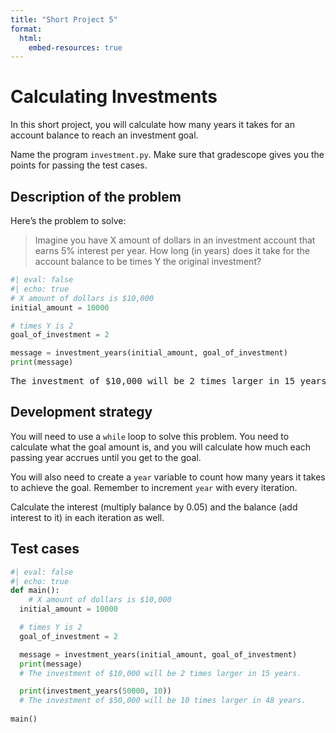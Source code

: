 ```yaml
---
title: "Short Project 5"
format:
  html:
    embed-resources: true
---
```


# Calculating Investments

In this short project, you will calculate how many years it takes for an account balance to reach an investment goal.

Name the program `investment.py`. Make sure that gradescope gives you the points for passing the test cases.

## Description of the problem

Here's the problem to solve:

> Imagine you have X amount of dollars in an investment account that earns 5% interest per year. How long (in years) does it take for the account balance to be times Y the original investment?

```python
#| eval: false
#| echo: true
# X amount of dollars is $10,000
initial_amount = 10000

# times Y is 2
goal_of_investment = 2

message = investment_years(initial_amount, goal_of_investment)
print(message)
```

<pre>
The investment of $10,000 will be 2 times larger in 15 years.
</pre>

## Development strategy

You will need to use a `while` loop to solve this problem. You need to calculate what the goal amount is, and you will calculate how much each passing year accrues until you get to the goal.

You will also need to create a `year` variable to count how many years it takes to achieve the goal. Remember to increment `year` with every iteration.

Calculate the interest (multiply balance by 0.05) and the balance (add interest to it) in each iteration as well. 


## Test cases

```python
#| eval: false
#| echo: true
def main():
    # X amount of dollars is $10,000
  initial_amount = 10000

  # times Y is 2
  goal_of_investment = 2

  message = investment_years(initial_amount, goal_of_investment)
  print(message) 
  # The investment of $10,000 will be 2 times larger in 15 years.

  print(investment_years(50000, 10))
  # The investment of $50,000 will be 10 times larger in 48 years.
  
main()
```

